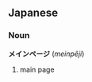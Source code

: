 == Japanese ==                                          
===Noun===
'''メインページ''' (''meinpêji'')
#main page